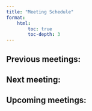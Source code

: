 ```yaml
---
title: "Meeting Schedule"
format:
    html:
        toc: true
        toc-depth: 3
---
```


## Previous meetings:

## Next meeting:

## Upcoming meetings:
